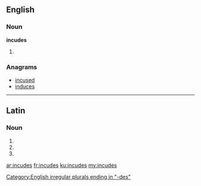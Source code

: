 ==English==

===Noun===
'''incudes'''

# {{plural of|incus}}

===Anagrams===
* [[incused#English|incused]]
* [[induces#English|induces]]

[[Category:English irregular plurals ending in "-des"]]

----

==Latin==

===Noun===
{{la-noun-form|incūdēs}}

# {{inflection of|incūs||nom|p|lang=la}}
# {{inflection of|incūs||acc|p|lang=la}}
# {{inflection of|incūs||voc|p|lang=la}}

[[ar:incudes]]
[[fr:incudes]]
[[ku:incudes]]
[[my:incudes]]